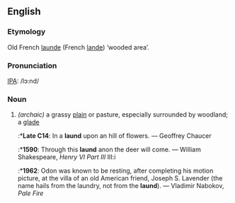 ==English==
===Etymology===
Old French [[launde]] (French [[lande]]) ‘wooded area’.

===Pronunciation===
[[IPA]]: /lɔ:nd/

===Noun===
{{en-noun|laund|launds}}
#''(archaic)'' a grassy [[plain]] or pasture, especially surrounded by woodland; a [[glade]]
#:*'''Late C14''': In a '''laund''' upon an hill of flowers. — Geoffrey Chaucer
#:*'''1590''': Through this '''laund''' anon the deer will come. — William Shakespeare, ''Henry VI Part III'' III:i
#:*'''1962''': Odon was known to be resting, after completing his motion picture, at the villa of an old American friend, Joseph S. Lavender (the name hails from the laundry, not from the '''laund'''). — Vladimir Nabokov, ''Pale Fire''